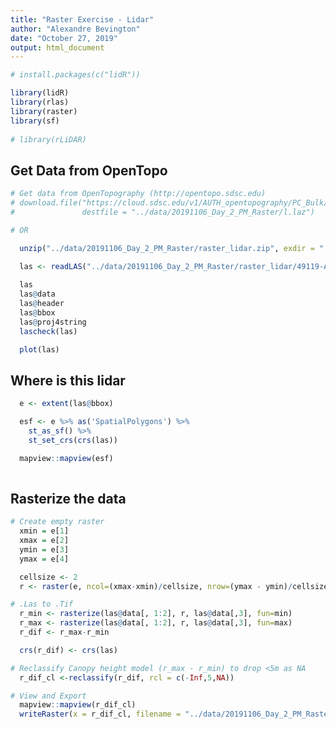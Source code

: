 ```yaml
---
title: "Raster Exercise - Lidar"
author: "Alexandre Bevington"
date: "October 27, 2019"
output: html_document
---
```


<!--

  Copyright 2019 Province of British Columbia

  Licensed under the Apache License, Version 2.0 (the "License");
  you may not use this file except in compliance with the License.
  You may obtain a copy of the License at

  http://www.apache.org/licenses/LICENSE-2.0

  Unless required by applicable law or agreed to in writing, software distributed under the License is distributed on an "AS IS" BASIS,
  WITHOUT WARRANTIES OR CONDITIONS OF ANY KIND, either express or implied.
  See the License for the specific language governing permissions and limitations under the License.

-->



```r
# install.packages(c("lidR"))

library(lidR)
library(rlas)
library(raster)
library(sf)
  
# library(rLiDAR)

```

## Get Data from OpenTopo

```r
# Get data from OpenTopography (http://opentopo.sdsc.edu)
# download.file("https://cloud.sdsc.edu/v1/AUTH_opentopography/PC_Bulk/USBR_UCRB_East/Okanogan/CAN/49119-A4-nw-BB.laz", 
#               destfile = "../data/20191106_Day_2_PM_Raster/l.laz")

# OR 

  unzip("../data/20191106_Day_2_PM_Raster/raster_lidar.zip", exdir = "../data/20191106_Day_2_PM_Raster")

  las <- readLAS("../data/20191106_Day_2_PM_Raster/raster_lidar/49119-A4-nw-BB.laz")
  
  las
  las@data
  las@header
  las@bbox
  las@proj4string
  lascheck(las)

  plot(las)

```

## Where is this lidar
  
```r
  
  e <- extent(las@bbox)

  esf <- e %>% as('SpatialPolygons') %>% 
    st_as_sf() %>% 
    st_set_crs(crs(las))

  mapview::mapview(esf)
  
```

## Rasterize the data

```r

# Create empty raster
  xmin = e[1]
  xmax = e[2]
  ymin = e[3]
  ymax = e[4]

  cellsize <- 2
  r <- raster(e, ncol=(xmax-xmin)/cellsize, nrow=(ymax - ymin)/cellsize)

# .Las to .Tif
  r_min <- rasterize(las@data[, 1:2], r, las@data[,3], fun=min)
  r_max <- rasterize(las@data[, 1:2], r, las@data[,3], fun=max)
  r_dif <- r_max-r_min

  crs(r_dif) <- crs(las)

# Reclassify Canopy height model (r_max - r_min) to drop <5m as NA
  r_dif_cl <-reclassify(r_dif, rcl = c(-Inf,5,NA))

# View and Export
  mapview::mapview(r_dif_cl)
  writeRaster(x = r_dif_cl, filename = "../data/20191106_Day_2_PM_Raster/49119-A4-nw-BB_conpyGt5m.tif")

```

